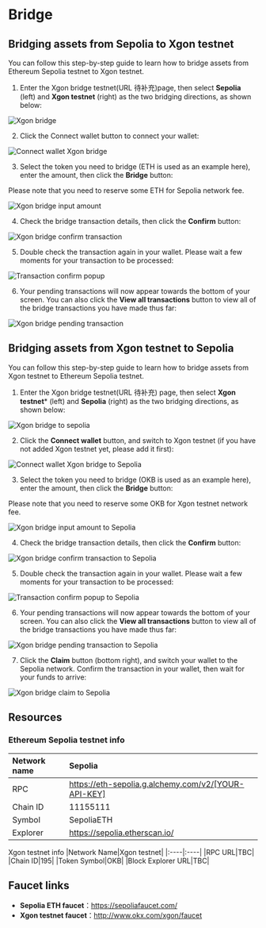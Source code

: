 # Bridge
## Bridging assets from Sepolia to Xgon testnet
You can follow this step-by-step guide to learn how to bridge assets from Ethereum Sepolia testnet to Xgon testnet.
1. Enter the Xgon bridge testnet(URL 待补充)page, then select **Sepolia** (left) and **Xgon testnet** (right) as the two bridging directions, as shown below:

![Xgon bridge](./img/xgon-bridge.png)

2. Click the Connect wallet button to connect your wallet:

![Connect wallet Xgon bridge](./img/connect-wallet-xgon-bridge.png)

3. Select the token you need to bridge (ETH is used as an example here), enter the amount, then click the **Bridge** button:

<Tip title="Note">Please note that you need to reserve some ETH for Sepolia network fee.</Tip>

![Xgon bridge input amount](./img/xgon-bridge-input-amount.png)

4. Check the bridge transaction details, then click the **Confirm** button:

![Xgon bridge confirm transaction](./img/xgon-bridge-confirm-transaction.png)

5. Double check the transaction again in your wallet. Please wait a few moments for your transaction to be processed:

![Transaction confirm popup](./img/transaction-confirm-popup.png)

6. Your pending transactions will now appear towards the bottom of your screen. You can also click the **View all transactions** button to view all of the bridge transactions you have made thus far:

![Xgon bridge pending transaction](./img/xgon-bridge-pending-transaction.png)

## Bridging assets from Xgon testnet to Sepolia
You can follow this step-by-step guide to learn how to bridge assets from Xgon testnet to Ethereum Sepolia testnet.
1. Enter the Xgon bridge testnet(URL 待补充) page, then select **Xgon testnet*** (left) and **Sepolia** (right) as the two bridging directions, as shown below:

![Xgon bridge to sepolia](./img/xgon-bridge-to-sepolia.png)

2. Click the **Connect wallet** button, and switch to Xgon testnet (if you have not added Xgon testnet yet, please add it first):

![Connect wallet Xgon bridge to Sepolia](./img/connect-wallet-xgon-bridge-to-sepolia.png)

3. Select the token you need to bridge (OKB is used as an example here), enter the amount, then click the **Bridge** button:

<Tip title="Note">Please note that you need to reserve some OKB for Xgon testnet network fee.</Tip>

![Xgon bridge input amount to Sepolia](./img/xgon-bridge-input-amount-to-sepolia.png)

4. Check the bridge transaction details, then click the **Confirm** button:

![Xgon bridge confirm transaction to Sepolia](./img/xgon-bridge-confirm-transaction-to-sepolia.png)

5. Double check the transaction again in your wallet. Please wait a few moments for your transaction to be processed:

![Transaction confirm popup to Sepolia](./img/transaction-confirm-popup-to-sepolia.png)

6. Your pending transactions will now appear towards the bottom of your screen. You can also click the **View all transactions** button to view all of the bridge transactions you have made thus far:

![Xgon bridge pending transaction to Sepolia](./img/xgon-bridge-pending-transaction-to-sepolia.png)

7. Click the **Claim** button (bottom right), and switch your wallet to the Sepolia network. Confirm the transaction in your wallet, then wait for your funds to arrive:

![Xgon bridge claim to Sepolia](./img/xgon-bridge-claim-to-sepolia.png)

## Resources
### Ethereum Sepolia testnet info
|Network name|Sepolia|
|:----|:----|
|RPC|https://eth-sepolia.g.alchemy.com/v2/[YOUR-API-KEY]|
|Chain ID|11155111|
|Symbol|SepoliaETH|
|Explorer|https://sepolia.etherscan.io/|

Xgon testnet info
|Network Name|Xgon testnet|
|:----|:----|
|RPC URL|TBC|
|Chain ID|195|
|Token Symbol|OKB|
|Block Explorer URL|TBC|

 ## Faucet links
* **Sepolia ETH faucet**：https://sepoliafaucet.com/
* **Xgon testnet faucet**：http://www.okx.com/xgon/faucet

